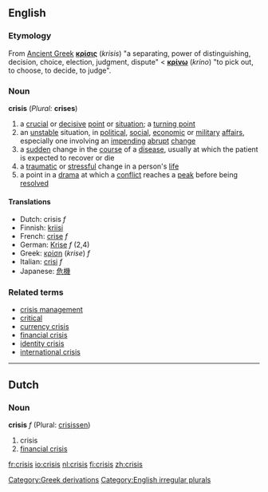 ==English==
===Etymology===
[[Category:Greek derivations]]
From [[Ancient Greek]] '''[[κρίσις]]''' (''krisis'') "a separating, power of distinguishing, decision, choice, election,  judgment, dispute" < '''[[κρίνω]]''' (''krino'') "to pick out, to choose, to decide, to judge".
=== Noun ===
'''crisis''' (''Plural:'' '''crises''')
#a [[crucial]] or [[decisive]] [[point]] or [[situation]]; a [[turning point]]
#an [[unstable]] situation, in [[political]], [[social]], [[economic]] or [[military]] [[affair]]s, especially one involving an [[impending]] [[abrupt]] [[change]]
#a [[sudden]] change in the [[course]] of a [[disease]], usually at which the patient is expected to recover or die
#a [[traumatic]] or [[stressful]] change in a person's [[life]]
#a point in a [[drama]] at which a [[conflict]] reaches a [[peak]] before being [[resolved]]

====Translations====
*Dutch: crisis ''f''
*Finnish: [[kriisi]]
*French: [[crise]] ''f''
*German: [[Krise]] ''f'' (2,4)
*Greek: [[κρίση]] (''krise'') ''f''
*Italian: [[crisi]] ''f''
*Japanese: [[危機]]

===Related terms===
*[[crisis management]]
*[[critical]]
*[[currency crisis]]
*[[financial crisis]]
*[[identity crisis]]
*[[international crisis]]

[[Category:English irregular plurals]]

----
==Dutch==
===Noun===
'''crisis''' ''f'' (Plural: [[crisissen]])

# crisis
# [[financial crisis]]

[[fr:crisis]]
[[io:crisis]]
[[nl:crisis]]
[[fi:crisis]]
[[zh:crisis]]